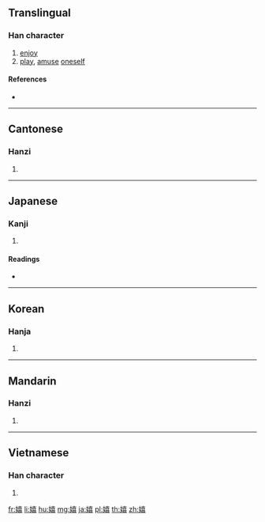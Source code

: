 ==Translingual==

===Han character===
{{Han char|rn=38|rad=女|as=12|sn=15|four=44465|canj=VGRR|ids=⿰女喜}}

# [[enjoy]]
# [[play]], [[amuse]] [[oneself]]

====References====
* {{Han ref|kx=0271.280|dkj=06736|dj=0539.200|hdz=21079.020|uh=5B09|ud=23305|bh=BC5E|bd=48222}}

----

==Cantonese==

===Hanzi===
{{yue-hanzi|jyut=hei1|y=hei1}}

# {{defn|lang=yue|sort=女12}}

----

==Japanese==

===Kanji===
{{ja-kanji|grade=uc|rs=女12}}

# {{defn|lang=ja|sort=女12}}

====Readings====
* {{ja-readings|goon=[[き]] (ki)|kanon=[[き]] (ki)|kun=[[たのしむ]] (tanoshimu), [[うれしい]] (ureshii)}}

----

==Korean==

===Hanja===
{{ko-hanja|hangeul=희|rv=hui|mr=hŭi}}

# {{defn|lang=ko|sort=女12}}

----

==Mandarin==

===Hanzi===
{{cmn-hanzi|pin=[[xī]] ([[xi1]]), [[qióng]] ([[qiong2]]), [[yuān]] ([[yuan1]])|wg=hsi<sup>1</sup>, ch'iung<sup>2</sup>, yüan<sup>1</sup>}}

# {{defn|lang=cmn|sort=女12}}

----

==Vietnamese==

===Han character===
{{vi-hantu|[[hi]]|rs=女12}}

# {{defn|lang=vi|sort=女12}}

[[fr:嬉]]
[[li:嬉]]
[[hu:嬉]]
[[mg:嬉]]
[[ja:嬉]]
[[pl:嬉]]
[[th:嬉]]
[[zh:嬉]]